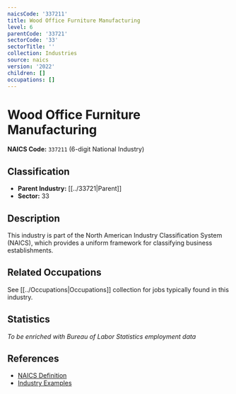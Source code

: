 ```yaml
---
naicsCode: '337211'
title: Wood Office Furniture Manufacturing
level: 6
parentCode: '33721'
sectorCode: '33'
sectorTitle: ''
collection: Industries
source: naics
version: '2022'
children: []
occupations: []
---
```

# Wood Office Furniture Manufacturing

**NAICS Code:** `337211` (6-digit National Industry)

## Classification

- **Parent Industry:** [[../33721|Parent]]
- **Sector:** 33

## Description

This industry is part of the North American Industry Classification System (NAICS), which provides a uniform framework for classifying business establishments.

## Related Occupations

See [[../Occupations|Occupations]] collection for jobs typically found in this industry.

## Statistics

*To be enriched with Bureau of Labor Statistics employment data*

## References

- [NAICS Definition](https://www.census.gov/naics/)
- [Industry Examples](https://www.census.gov/naics/2022NAICS/)
